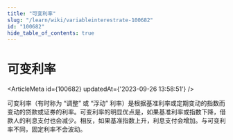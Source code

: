 ```yaml
---
title: "可变利率"
slug: "/learn/wiki/variableinterestrate-100682"
id: "100682"
hide_table_of_contents: true
---
```



# 可变利率

<ArticleMeta id={100682} updatedAt={'2023-09-26 13:58:51'} />
<div className='border-solid border-b border-t-0 my-4 border-[var(--ifm-color-gray-300)]' />

可变利率（有时称为 “调整” 或 “浮动” 利率）是根据基准利率或定期变动的指数而变动的贷款或证券的利率。可变利率的明显优点是，如果基准利率或指数下降，借款人的利息支付也会减少。相反，如果基准指数上升，利息支付会增加。与可变利率不同，固定利率不会波动。
